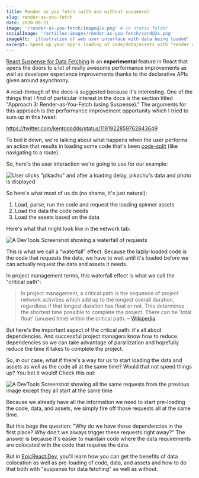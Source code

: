 ```yaml
---
title: Render as you fetch (with and without suspense)
slug: render-as-you-fetch
date: 2020-09-21
image: '/render-as-you-fetch/image@2x.png' # in static folder
socialImage: '/articles-images/render-as-you-fetch/card@2x.png'
imageAlt: 'illustration of web user interface with data being loaded'
excerpt: Speed up your app's loading of code/data/assets with "render as you fetch" with and without React Suspense for Data Fetching
---
```


[React Suspense for Data Fetching](https://reactjs.org/docs/concurrent-mode-suspense.html)
is an **experimental** feature in React that opens the doors to a lot of really
awesome performance improvements as well as developer experience improvements
thanks to the declarative APIs given around asynchrony.

A read-through of the docs is suggested because it's interesting. One of the
things that I find of particular interest in the docs is the section titled
"Approach 3: Render-as-You-Fetch (using Suspense)." The arguments for this
approach is the performance improvement opportunity which I tried to sum up in
this tweet:

https://twitter.com/kentcdodds/status/1191922859762843649

To boil it down, we're talking about what happens when the user performs an
action that results in loading some code that's been
[code-split](https://reactjs.org/docs/code-splitting.html) (like navigating to a
route).

So, here's the user interaction we're going to use for our example:

![User clicks "pikachu" and after a loading delay, pikachu's data and photo is displayed](/articles-images/render-as-you-fetch/interaction.gif)

So here's what most of us do (no shame, it's just natural):

1. Load, parse, run the code and request the loading spinner assets
2. Load the data the code needs
3. Load the assets based on the data

Here's what that might look like in the network tab:

![A DevTools Screenshot showing a waterfall of requests](/articles-images/render-as-you-fetch/bad.png)

This is what we call a "waterfall" effect. Because the lazily-loaded code is the
code that requests the data, we have to wait until it's loaded before we can
actually request the data and assets it needs.

In project management terms, this waterfall effect is what we call the "critical
path":

> In project management, a critical path is the sequence of project network
> activities which add up to the longest overall duration, regardless if that
> longest duration has float or not. This determines the shortest time possible
> to complete the project. There can be 'total float' (unused time) within the
> critical path. –
> [Wikipedia](https://en.wikipedia.org/wiki/Critical_path_method)

But here's the important aspect of the critical path: it's all about
dependencies. And successful project managers know how to reduce dependencies so
we can take advantage of parallization and hopefully reduce the time it takes to
complete the project.

So, in our case, what if there's a way for us to start loading the data and
assets as well as the code all at the same time? Would that not speed things up?
You bet it would! Check this out:

![A DevTools Screenshot showing all the same requests from the previous image except they all start at the same time](/articles-images/render-as-you-fetch/good.png)

Because we already have all the information we need to start pre-loading the
code, data, and assets, we simply fire off those requests all at the same time.

But this begs the question: "Why do we have those dependencies in the first
place? Why don't we always trigger these requests right away?" The answer is
because it's easier to maintain code where the data requirements are colocated
with the code that requires the data.

But in [EpicReact.Dev](https://epicreact.dev), you'll learn how you can get the
benefits of data colocation as well as pre-loading of code, data, and assets and
how to do that both with "suspense for data fetching" as well as without.
